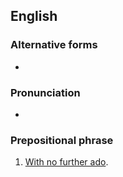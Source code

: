 ==English==

===Alternative forms===
* {{alter|en|without further to-do|without further to do}}

===Pronunciation===
* {{audio|En-au-without further ado.ogg|Audio (AU)|lang=en}}

===Prepositional phrase===
{{head|en|prepositional phrase}}

# {{lb|en|idiomatic}} [[with no further ado|With no further ado]].